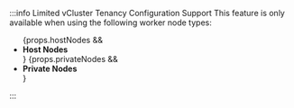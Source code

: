 :::info Limited vCluster Tenancy Configuration Support
This feature is only available when using the following worker node types:
<ul className="tenancy-list">
{props.hostNodes && <li><b>Host Nodes</b></li>}
{props.privateNodes && <li><b>Private Nodes</b></li>}
</ul>
:::